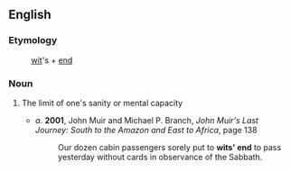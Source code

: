 ==English==

===Etymology===
:[[wit]]'s + [[end]]

===Noun===
{{en-noun}}

# {{idiom}} The limit of one's sanity or mental capacity
#* ''a''. '''2001''', John Muir and Michael P. Branch, ''John Muir's Last Journey: South to the Amazon and East to Africa'', page 138
#*: Our dozen cabin passengers sorely put to '''wits' end''' to pass yesterday without cards in observance of the Sabbath.